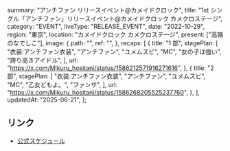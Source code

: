   summary: "アンチファン リリースイベント@カメイドクロック",
  title: "1st シングル「アンチファン」リリースイベント@カメイドクロック カメクロステージ",
  category: "EVENT",
  liveType: "RELEASE_EVENT",
  date: "2022-10-29",
  region: "東京",
  location: "カメイドクロック カメクロステージ",
  present: ["高嶺のなでしこ"],
  image: {
    path: "",
    ref: "",
  },
  recaps: [
    {
      title: "1 部",
      stagePlan: [
        "衣装:アンチファン衣装",
        "アンチファン",
        "ユメムスビ",
        "MC",
        "女の子は強い",
        "誇り高きアイドル",
      ],
      url: "https://x.com/Mikuru_hositani/status/1586212571916271616",
    },
    {
      title: "2 部",
      stagePlan: [
        "衣装:アンチファン衣装",
        "アンチファン",
        "ユメムスビ",
        "MC",
        "乙女どもよ。",
        "ファンサ",
      ],
      url: "https://x.com/Mikuru_hositani/status/1586268205525237760",
    },
  ],
  updatedAt: "2025-06-21",
};

## リンク

- [公式スケジュール](https://takanenonadeshiko.jp/?p=521)
